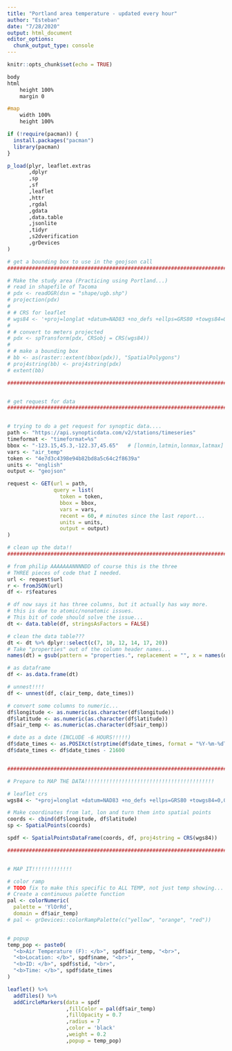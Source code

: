 ---
title: "Portland area temperature - updated every hour"
author: "Esteban"
date: "7/28/2020"
output: html_document
editor_options: 
  chunk_output_type: console
---

```{r setup, include=FALSE}
knitr::opts_chunk$set(echo = TRUE)
```

```{css, echo=FALSE}

body
html
	height 100%
	margin 0

#map
	width 100%
	height 100%

```


```{r load_packages, include=FALSE, message=F, warning=F}

if (!require(pacman)) {
  install.packages("pacman")
  library(pacman)
}

p_load(plyr, leaflet.extras
       ,dplyr
       ,sp
       ,sf
       ,leaflet
       ,httr
       ,rgdal
       ,gdata
       ,data.table
       ,jsonlite
       ,tidyr
       ,s2dverification
       ,grDevices
)


```



```{r obtain clean ready data, echo=FALSE, warning=FALSE, message=F}

# get a bounding box to use in the geojson call
##############################################################################################

# Make the study area (Practicing using Portland...)
# read in shapefile of Tacoma
# pdx <- readOGR(dsn = "shape/ugb.shp")
# projection(pdx)
# 
# # CRS for leaflet
# wgs84 <- '+proj=longlat +datum=NAD83 +no_defs +ellps=GRS80 +towgs84=0,0,0'
# 
# # convert to meters projected
# pdx <- spTransform(pdx, CRSobj = CRS(wgs84))
# 
# # make a bounding box
# bb <- as(raster::extent(bbox(pdx)), "SpatialPolygons")
# proj4string(bb) <- proj4string(pdx)
# extent(bb)

#########################################################################################


# get request for data
#########################################################################################


# trying to do a get request for synoptic data....
path <- "https://api.synopticdata.com/v2/stations/timeseries"
timeformat <- "timeformat=%s"
bbox <- "-123.15,45.3,-122.37,45.65"   # [lonmin,latmin,lonmax,latmax]
vars <- "air_temp"
token <- "4e7d3c4398e94b82bd8a5c64c2f8639a"
units <- "english"
output <- "geojson"

request <- GET(url = path, 
               query = list(
                 token = token,
                 bbox = bbox,
                 vars = vars,
                 recent = 60, # minutes since the last report...
                 units = units,
                 output = output)
)

# clean up the data!!
####################################################################################

# from philip AAAAAAANNNNDD of course this is the three
# THREE pieces of code that I needed. 
url <- request$url
r <- fromJSON(url)
df <- r$features

# df now says it has three columns, but it actually has way more. 
# this is due to atomic/nonatomic issues.
# This bit of code should solve the issue...
dt <- data.table(df, stringsAsFactors = FALSE)

# clean the data table???
dt <- dt %>% dplyr::select(c(7, 10, 12, 14, 17, 20)) 
# Take "properties" out of the column header names...
names(dt) = gsub(pattern = "properties.", replacement = "", x = names(dt))

# as dataframe
df <- as.data.frame(dt)

# unnest!!!!
df <- unnest(df, c(air_temp, date_times))

# convert some columns to numeric...
df$longitude <- as.numeric(as.character(df$longitude))
df$latitude <- as.numeric(as.character(df$latitude))
df$air_temp <- as.numeric(as.character(df$air_temp))

# date as a date (INCLUDE -6 HOURS!!!!!)
df$date_times <- as.POSIXct(strptime(df$date_times, format = "%Y-%m-%dT%H:%M")) 
df$date_times <- df$date_times - 21600


####################################################################################

# Prepare to MAP THE DATA!!!!!!!!!!!!!!!!!!!!!!!!!!!!!!!!!!!!!!!!!!

# leaflet crs
wgs84 <- "+proj=longlat +datum=NAD83 +no_defs +ellps=GRS80 +towgs84=0,0,0"

# Make coordinates from lat, lon and turn them into spatial points
coords <- cbind(df$longitude, df$latitude)
sp <- SpatialPoints(coords)

spdf <- SpatialPointsDataFrame(coords, df, proj4string = CRS(wgs84))

###########################################################################


# MAP IT!!!!!!!!!!!!!

# color ramp
# TODO fix to make this specific to ALL TEMP, not just temp showing...
# Create a continuous palette function
pal <- colorNumeric(
  palette = 'YlOrRd',
  domain = df$air_temp)
# pal <- grDevices::colorRampPalette(c("yellow", "orange", "red"))


# popup 
temp_pop <- paste0(
  "<b>Air Temperature (F): </b>", spdf$air_temp, "<br>",
  "<b>Location: </b>", spdf$name, "<br>",
  "<b>ID: </b>", spdf$stid, "<br>",
  "<b>Time: </b>", spdf$date_times
)

```


```{r leaflet, echo=FALSE, warning=FALSE, message=F}

leaflet() %>%
  addTiles() %>%
  addCircleMarkers(data = spdf 
                   ,fillColor = pal(df$air_temp)
                   ,fillOpacity = 0.7
                   ,radius = 7
                   ,color = 'black'
                   ,weight = 0.2
                   ,popup = temp_pop) 



```


